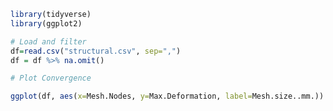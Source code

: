 
```r
library(tidyverse)
library(ggplot2)
```


```r
# Load and filter
df=read.csv("structural.csv", sep=",")
df = df %>% na.omit()
```


```r
# Plot Convergence

ggplot(df, aes(x=Mesh.Nodes, y=Max.Deformation, label=Mesh.size..mm.)) + geom_point() + geom_line() + geom_text(vjust=1, hjust=1) + ggtitle("Mesh convergence Plot for structural analysis (labels=mesh size)")


```




























